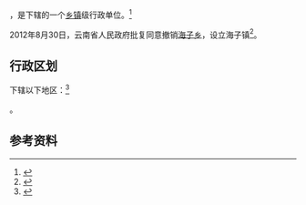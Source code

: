 {{中国乡级行政区|53/06/28/204/000}}

'''{{PAGENAMEBASE}}'''，是{{PRC admin/fullname|53/06/28/204/000|3}}下辖的一个[[乡镇|乡镇]]级行政单位。<ref>{{PRC admin/ref sgc|{{PRC admin/parent|53/06/28/204/000}}}}</ref>

2012年8月30日，云南省人民政府批复同意撤销[[海子乡_(彝良县)|海子乡]]，设立海子镇<ref>{{Cite web |url=http://www.yn.gov.cn/yn_zwlanmu/qy/wj/yz/201211/t20121101_20777.html |title=云南省人民政府关于同意昭通市镇雄彝良威信三县部分乡撤乡设镇的批复（云政复〔2012〕68号） |access-date=2017-09-08 |archive-url=https://web.archive.org/web/20170908201715/http://www.yn.gov.cn/yn_zwlanmu/qy/wj/yz/201211/t20121101_20777.html |archive-date=2017-09-08 |dead-url=yes }}</ref>。

== 行政区划 ==

{{PAGENAMEBASE}}下辖以下地区：<ref>{{PRC admin/ref sgc|53/06/28/204/000}}</ref>

{{PRC admin/children|53/06/28/204/000}}。

== 参考资料 ==

{{reflist}}

{{行政区划小作品}}
{{PRC admin/navcat|53/06/28/204/000}}